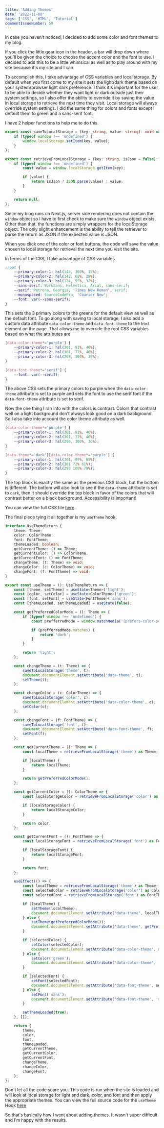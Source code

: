 ```yaml
---
title: 'Adding Themes'
date: '2022-11-08'
tags: ['CSS', 'HTML', 'Tutorial']
commentIssueNumber: 59
---
```


In case you haven't noticed, I decided to add some color and font themes to my blog.

If you click the little gear icon in the header, a bar will drop down where you'll be given the choice to choose the accent color and the font to use. I decided to add this to be a little whimsical as well as to play around with my site because it's my site and I can.

To accomplish this, I take advantage of CSS variables and local storage. By default when you first come to my site it sets the light/dark theme based on your system/browser light dark preference. I think it's important for the user to be able to decide whether they want light or dark outside just their system settings, so I also offer the ability to override it by saving the value in local storage to retrieve the next time they visit. Local storage will always override system settings. I did the same thing for colors and fonts except I default them to green and a sans-serif font.

I have 2 helper functions to help me to do this.

```ts
export const saveToLocalStorage = (key: string, value: string): void => {
    if (typeof window !== 'undefined') {
        window.localStorage.setItem(key, value);
    }
};

export const retrieveFromLocalStorage = (key: string, isJson = false): string|unknown => {
    if (typeof window !== 'undefined') {
        const value = window.localStorage.getItem(key);

        if (value) {
            return isJson ? JSON.parse(value) : value;
        }
    }

    return null;
};
```

Since my blog runs on Next.js, server side rendering does not contain the `window` object so I have to first check to make sure the `window` object exists. Other than that, the functions are simply wrappers for the localStorage object. The only slight enhancement is the ability to tell the retriever to parse the return as JSON if the expected value is JSON.

When you click one of the color or font buttons, the code will save the value chosen to local storage for retrieval the next time you visit the site.

In terms of the CSS, I take advantage of CSS variables

```css
:root {
    --primary-color-1: hsl(144, 100%, 15%);
    --primary-color-2: hsl(142, 68%, 29%);
    --primary-color-3: hsl(124, 95%, 32%);
    --sans-serif: WorkSans, Helvetica, Arial, sans-serif;
    --serif: Petrona, Georgia, 'Times New Roman', serif;
    --monospaced: SourceCodePro, 'Courier New';
    --font: var(--sans-serif);
}
```

This sets the 3 primary colors to the greens for the default view as well as the default font. To go along with saving to local storage, I also add a custom data attribute `data-color-theme` and `data-font-theme` to the `html` element on the page. That allows me to override the root CSS variables based on what the attributes are

```css
[data-color-theme*='purple'] {
    --primary-color-1: hsl(301, 91%, 40%);
    --primary-color-2: hsl(301, 77%, 46%);
    --primary-color-3: hsl(298, 100%, 36%);
}

[data-font-theme*='serif'] {
    --font: var(--serif);
}
```

The above CSS sets the primary colors to purple when the `data-color-theme` attribute is set to purple and sets the font to use the serif font if the `data-font-theme` attribute is set to serif.

Now the one thing I ran into with the colors is contrast. Colors that contrast well on a light background don't always look good on a dark background. So I also take into account the color theme attribute as well.

```css
[data-color-theme*='purple'] {
    --primary-color-1: hsl(301, 91%, 40%);
    --primary-color-2: hsl(301, 77%, 46%);
    --primary-color-3: hsl(298, 100%, 36%);
}

[data-theme*='dark'][data-color-theme*='purple'] {
    --primary-color-1: hsl(301, 99%, 65%);
    --primary-color-2: hsl(301 72% 61%);
    --primary-color-3: hsl(298 100% 79%);
}
```

The top block is exactly the same as the previous CSS block, but the bottom is different. The bottom will also look to see if the `data-theme` attribute is set to `dark`, then it should override the top block in favor of the colors that will contrast better on a black background. Accessibility is important!

You can view the full CSS file [here](https://github.com/kpwags/kpwags.com/blob/main/styles/kpwags.css).

The final piece tying it all together is my `useTheme` hook.

```ts
interface UseThemeReturn {
    theme: Theme;
    color: ColorTheme;
    font: FontTheme;
    themeLoaded: boolean;
    getCurrentTheme: () => Theme;
    getCurrentColor: () => ColorTheme;
    getCurrentFont: () => FontTheme;
    changeTheme: (t: Theme) => void;
    changeColor: (c: ColorTheme) => void;
    changeFont: (f: FontTheme) => void;
}

export const useTheme = (): UseThemeReturn => {
    const [theme, setTheme] = useState<Theme>('light');
    const [color, setColor] = useState<ColorTheme>('green');
    const [font, setFont] = useState<FontTheme>('sans');
    const [themeLoaded, setThemeLoaded] = useState(false);

    const getPreferredColorMode = (): Theme => {
        if (typeof window !== 'undefined') {
            const prefferredMode = window.matchMedia('(prefers-color-scheme: dark)');

            if (prefferredMode.matches) {
                return 'dark';
            }
        }

        return 'light';
    };

    const changeTheme = (t: Theme) => {
        saveToLocalStorage('theme', t);
        document.documentElement.setAttribute('data-theme', t);
        setTheme(t);
    };

    const changeColor = (c: ColorTheme) => {
        saveToLocalStorage('color', c);
        document.documentElement.setAttribute('data-color-theme', c);
        setColor(c);
    };

    const changeFont = (f: FontTheme) => {
        saveToLocalStorage('font', f);
        document.documentElement.setAttribute('data-font-theme', f);
        setFont(f);
    };

    const getCurrentTheme = (): Theme => {
        const localTheme = retrieveFromLocalStorage('theme') as Theme;

        if (localTheme) {
            return localTheme;
        }

        return getPreferredColorMode();
    };

    const getCurrentColor = (): ColorTheme => {
        const localStorageColor = retrieveFromLocalStorage('color') as ColorTheme;

        if (localStorageColor) {
            return localStorageColor;
        }

        return color;
    };

    const getCurrentFont = (): FontTheme => {
        const localStorageFont = retrieveFromLocalStorage('font') as FontTheme;

        if (localStorageFont) {
            return localStorageFont;
        }

        return font;
    };

    useEffect(() => {
        const localTheme = retrieveFromLocalStorage('theme') as Theme;
        const selectedColor = retrieveFromLocalStorage('color') as ColorTheme;
        const selectedFont = retrieveFromLocalStorage('font') as FontTheme;

        if (localTheme) {
            setTheme(localTheme);
            document.documentElement.setAttribute('data-theme', localTheme);
        } else {
            setTheme(getPreferredColorMode());
            document.documentElement.setAttribute('data-theme', getPreferredColorMode());
        }

        if (selectedColor) {
            setColor(selectedColor);
            document.documentElement.setAttribute('data-color-theme', selectedColor);
        } else {
            setColor('green');
            document.documentElement.setAttribute('data-color-theme', 'green');
        }

        if (selectedFont) {
            setFont(selectedFont);
            document.documentElement.setAttribute('data-font-theme', selectedFont);
        } else {
            setFont('sans');
            document.documentElement.setAttribute('data-font-theme', 'sans');
        }

        setThemeLoaded(true);
    }, []);

    return {
        theme,
        color,
        font,
        themeLoaded,
        getCurrentTheme,
        getCurrentColor,
        getCurrentFont,
        changeTheme,
        changeColor,
        changeFont,
    };
};
```

Don't let all the code scare you. This code is run when the site is loaded and will look at local storage for light and dark, color, and font and then apply the appropriate themes. You can view the full source code for the `useTheme` Hook [here](https://github.com/kpwags/kpwags.com/blob/main/hooks/useTheme.ts)

So that's basically how I went about adding themes. It wasn't super difficult and I'm happy with the results.
